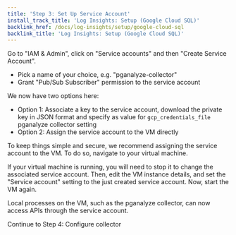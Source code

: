 ```yaml
---
title: 'Step 3: Set Up Service Account'
install_track_title: 'Log Insights: Setup (Google Cloud SQL)'
backlink_href: /docs/log-insights/setup/google-cloud-sql
backlink_title: 'Log Insights: Setup (Google Cloud SQL)'
---
```


Go to "IAM & Admin", click on "Service accounts" and then "Create Service Account".

* Pick a name of your choice, e.g. "pganalyze-collector"
* Grant "Pub/Sub Subscriber" permission to the service account

We now have two options here:

* Option 1: Associate a key to the service account, download the private key in JSON format and specify as value for `gcp_credentials_file` pganalyze collector setting
* Option 2: Assign the service account to the VM directly

To keep things simple and secure, we recommend assigning the service account to the VM. To do so, navigate to your virtual machine.

If your virtual machine is running, you will need to stop it to change the associated service
account. Then, edit the VM instance details, and set the "Service account" setting to the just
created service account. Now, start the VM again.

Local processes on the VM, such as the pganalyze collector, can now access APIs through the service account.

<Link className="btn btn-success" to="04_configure_collector">
  Continue to Step 4: Configure collector
</Link>
